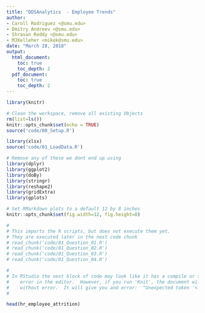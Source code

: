 ```yaml
---
title: "DDSAnalytics  - Employee Trends"
author:
- Caroll Rodriguez <@smu.edu>
- Dmitry Andreev <@smu.edu>
- Shravan Reddy <@smu.edu>
- MJKelleher <mikek@smu.edu>
date: "March 28, 2018"
output: 
  html_document:
    toc: true
    toc_depth: 2
  pdf_document:
    toc: true
    toc_depth: 2
---
```


```r
library(knitr)

# Clean the workspace, remove all existing Objects
rm(list=ls())
knitr::opts_chunk$set(echo = TRUE)
source('code/00_Setup.R')

library(xlsx)
source('code/01_LoadData.R')
```

```r
# Remove any of these we dont end up using
library(dplyr)
library(ggplot2)
library(doBy)
library(stringr)
library(reshape2)
library(gridExtra)
library(gplots)

# Set RMarkdown plots to a default 12 by 8 inches
knitr::opts_chunk$set(fig.width=12, fig.height=8)
```

```r
#
# This imports the R scripts, but does not execute them yet.
# They are executed later in the next code chunk
# read_chunk('code/01_Question_01.R')
# read_chunk('code/01_Question_02.R')
# read_chunk('code/01_Question_03.R')
# read_chunk('code/01_Question_04.R')

#
# In RStudio the next block of code may look like it has a compile or syntax
#    error in the editor.  However, if you run 'Knit', the document will build
#    without error.  It will give you and error:  "Unexpected token '<'"
#
```

```r
head(hr_employee_attrition)
```
